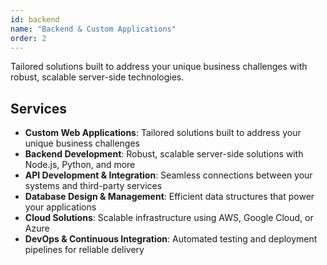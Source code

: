 ```yaml
---
id: backend
name: "Backend & Custom Applications"
order: 2
---
```


Tailored solutions built to address your unique business challenges with robust, scalable server-side technologies.

## Services
- **Custom Web Applications**: Tailored solutions built to address your unique business challenges
- **Backend Development**: Robust, scalable server-side solutions with Node.js, Python, and more
- **API Development & Integration**: Seamless connections between your systems and third-party services
- **Database Design & Management**: Efficient data structures that power your applications
- **Cloud Solutions**: Scalable infrastructure using AWS, Google Cloud, or Azure
- **DevOps & Continuous Integration**: Automated testing and deployment pipelines for reliable delivery 